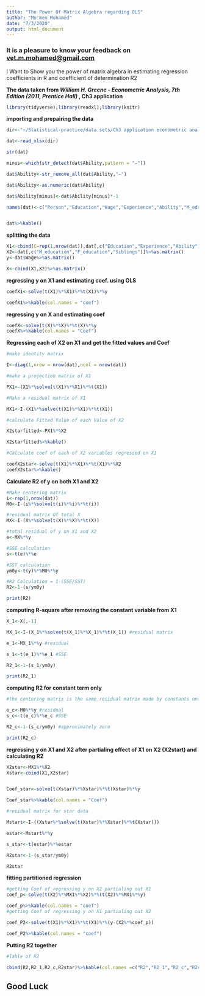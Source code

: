 ```yaml
---
title: "The Power Of Matrix Algebra regarding OLS"
author: "Mo'men Mohamed"
date: "7/3/2020"
output: html_document
---
```

### It is a pleasure to know your feedback on [vet.m.mohamed@gmail.com]()


I Want to Show you the power of matrix algebra in estimating regression coefficients in R and coefficient of determination R2

**The data taken from *William H. Greene - Econometric Analysis, 7th Edition (2011, Prentice Hall)* , Ch3 application **

```r
library(tidyverse);library(readxl);library(knitr)
```

**importing and prepairing the data **

```r
dir<-"~/Statistical-practice/data sets/Ch3 application econometric analysis.xlsx"

dat<-read_xlsx(dir)

str(dat)

minus<-which(str_detect(dat$Ability,pattern = "−"))

dat$Ability<-str_remove_all(dat$Ability,"−")

dat$Ability<-as.numeric(dat$Ability)

dat$Ability[minus]<-dat$Ability[minus]*-1

names(dat)<-c("Person","Education","Wage","Experience","Ability","M_education","F_education","Siblings")


dat%>%kable()
```


**splitting the data **

```r
X1<-cbind(C=rep(1,nrow(dat)),dat[,c("Education","Experience","Ability")])%>%as.matrix()
X2<-dat[,c("M_education","F_education","Siblings")]%>%as.matrix()
y<-dat$Wage%>%as.matrix()

X<-cbind(X1,X2)%>%as.matrix()

```


**regressing y on X1 and estimating coef. using OLS**

```r
coefX1<-solve(t(X1)%*%X1)%*%t(X1)%*%y

coefX1%>%kable(col.names = "coef")
```

**regressing y on X and estimating coef**

```r
coefX<-solve(t(X)%*%X)%*%t(X)%*%y
coefX%>%kable(col.names = "Coef")
```


**Regressing each of X2 on X1 and get the fitted values and Coef**

```r

#make identity matrix

I<-diag(1,nrow = nrow(dat),ncol = nrow(dat))

#make a projection matrix of X1

PX1<-(X1%*%solve(t(X1)%*%X1)%*%t(X1))

#Make a residual matrix of X1

MX1<-I-(X1%*%solve(t(X1)%*%X1)%*%t(X1))

#calculate Fitted Value of each Value of X2

X2starfitted<-PX1%*%X2

X2starfitted%>%kable()

#Calculate coef of each of X2 variables regressed on X1

coefX2star<-solve(t(X1)%*%X1)%*%t(X1)%*%X2
coefX2star%>%kable()

```

**Calculate R2 of y on both X1 and X2**

```r
#Make centering matrix
i<-rep(1,nrow(dat))
M0<-I-(i%*%solve(t(i)%*%i)%*%t(i))

#residual matrix Of total X
MX<-I-(X%*%solve(t(X)%*%X)%*%t(X))

#total residual of y on X1 and X2
e<-MX%*%y

#SSE calculation
s<-t(e)%*%e

#SST calculation
ym0y<-t(y)%*%M0%*%y

#R2 Calculation = 1-(SSE/SST)
R2<-1-(s/ym0y)

print(R2)
```

**computing R-square after removing the constant variable from X1**

```r
X_1<-X[,-1]

MX_1<-I-(X_1%*%solve(t(X_1)%*%X_1)%*%t(X_1)) #residual matrix

e_1<-MX_1%*%y #residual

s_1<-t(e_1)%*%e_1 #SSE

R2_1<-1-(s_1/ym0y) 

print(R2_1)
```

**computing R2 for constant term only **

```r
#the centering matrix is the same residual matrix made by constants only 

e_c<-M0%*%y #residual
s_c<-t(e_c)%*%e_c #SSE

R2_c<-1-(s_c/ym0y) #approximately zero

print(R2_c)
```

**regressing y on X1 and X2 after partialing effect of X1 on X2 (X2start) and calculating R2**

```r
X2star<-MX1%*%X2
Xstar<-cbind(X1,X2star)


Coef_star<-solve(t(Xstar)%*%Xstar)%*%t(Xstar)%*%y

Coef_star%>%kable(col.names = "Coef")

#residual matrix for star data 

Mstart<-I-((Xstar%*%solve(t(Xstar)%*%Xstar)%*%t(Xstar)))

estar<-Mstart%*%y

s_star<-t(estar)%*%estar

R2star<-1-(s_star/ym0y)

R2star
```

**fitting partitioned regression**

```r
#getting Coef of regressing y on X2 partialing out X1
coef_p<-solve(t(X2)%*%MX1%*%X2)%*%(t(X2)%*%MX1%*%y)

coef_p%>%kable(col.names = "coef")
#getting Coef of regressing y on X1 partialing out X2

coef_P2<-solve(t(X1)%*%X1)%*%t(X1)%*%(y-(X2%*%coef_p))

coef_P2%>%kable(col.names = "coef")
```


**Putting R2 together**

```r

#Table of R2

cbind(R2,R2_1,R2_c,R2star)%>%kable(col.names =c("R2","R2_1","R2_c","R2star") )

```

## **Good Luck**